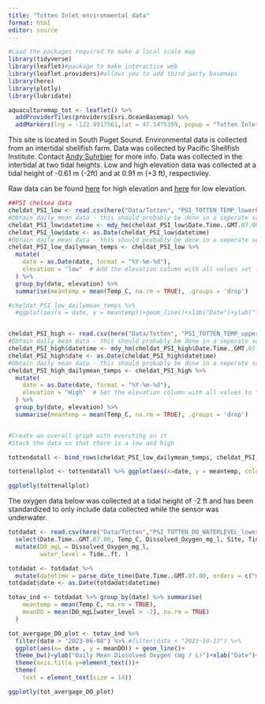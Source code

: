 ```yaml
---
title: "Totten Inlet environmental data"
format: html
editor: source
---
```



```r
#Load the packages required to make a local scale map
library(tidyverse)
library(leaflet)#package to make interactive web
library(leaflet.providers)#allows you to add third party basemaps
library(here)
library(plotly)
library(lubridate)
```


```r
aquaculturemap_tot <- leaflet() %>% 
  addProviderTiles(providers$Esri.OceanBasemap) %>%
  addMarkers(lng = -122.9917561,lat = 47.1475359, popup = "Totten Inlet - Chelsea Farms")
```


This site is located in South Puget Sound. Environmental data is collected from an intertidal shellfish farm. Data was collected by Pacific Shellfish Institute. Contact [Andy Suhrbier](suhrbier@pacshell.org) for more info. Data was collected in the intertidal at two tidal heights. Low and high elevation data was collected at a tidal height of -0.61 m (-2ft) and at 0.91 m (+3 ft), respectivley. <Br>

Raw data can be found [here](https://github.com/CraigNorrie/Environmental-data-website/blob/main/Data/Chelsea_Upper_Bag_Temp_PSI_2023_2024.csv) for high elevation and [here](https://github.com/CraigNorrie/Environmental-data-website/blob/main/Data/Chelsea_Low_Bag_Temp_PSI_2023_2024.csv) for low elevation. 



```r
##PSI chelsea data
cheldat_PSI_low <- read.csv(here("Data/Totten", "PSI_TOTTEN_TEMP_lowerbags_2023_2024.csv"))#Read in the data
#Obtain daily mean data - this should probably be done in a seperate script and this should be saved for the website only
cheldat_PSI_low$datetime <- mdy_hm(cheldat_PSI_low$Date.Time..GMT.07.00)
cheldat_PSI_low$date <- as.Date(cheldat_PSI_low$datetime)
#Obtain daily mean data - this should probably be done in a seperate script and this should be saved for the website only
cheldat_PSI_low_dailymean_temps <- cheldat_PSI_low %>%
  mutate(
    date = as.Date(date, format = "%Y-%m-%d"),
    elevation = "low"  # Add the elevation column with all values set to "low"
  ) %>%
  group_by(date, elevation) %>%
  summarise(meantemp = mean(Temp_C, na.rm = TRUE), .groups = 'drop')

#cheldat_PSI_low_dailymean_temps %>% 
  #ggplot(aes(x = date, y = meantemp))+geom_line()+xlab("Date")+ylab("Temperature (°C)")+theme_bw()


cheldat_PSI_high <- read.csv(here("Data/Totten", "PSI_TOTTEN_TEMP_upperbags_2023_2024.csv"))#Read in the data
#Obtain daily mean data - this should probably be done in a seperate script and this should be saved for the website only
cheldat_PSI_high$datetime <- mdy_hm(cheldat_PSI_high$Date.Time..GMT.07.00)
cheldat_PSI_high$date <- as.Date(cheldat_PSI_high$datetime)
#Obtain daily mean data - this should probably be done in a seperate script and this should be saved for the website only
cheldat_PSI_high_dailymean_temps <- cheldat_PSI_high %>%
  mutate(
    date = as.Date(date, format = "%Y-%m-%d"),
    elevation = "High"  # Set the elevation column with all values to "High"
  ) %>%
  group_by(date, elevation) %>%
  summarise(meantemp = mean(Temp_C, na.rm = TRUE), .groups = 'drop')


#Create an overall graph with everytihg on it
#Stack the data so that there is a low and high 

tottendatall <- bind_rows(cheldat_PSI_low_dailymean_temps, cheldat_PSI_high_dailymean_temps)

tottenallplot <- tottendatall %>% ggplot(aes(x=date, y = meantemp, colour = elevation))+geom_line()+xlab("Date")+ylab("Temperature (°C)")+theme_bw()

```

```r
ggplotly(tottenallplot)
```

The oxygen data below was collected at a tidal height of -2 ft and has been standardized to only include data collected while the sensor was underwater.

```r
totdadat <- read.csv(here("Data/Totten","PSI_TOTTEN_DO_WATERLEVEL_lowerbags_2023_2024.csv"))%>% 
  select(Date.Time..GMT.07.00, Temp_C, Dissolved_Oxygen_mg_l, Site, Tide..ft.) %>% 
  mutate(DO_mgL = Dissolved_Oxygen_mg_l,
         water_level = Tide..ft. )

totdadat <- totdadat %>% 
  mutate(datetime = parse_date_time(Date.Time..GMT.07.00, orders = c("mdy_HM", "ymd_HM")))#Checks both date formats
totdadat$date <- as.Date(totdadat$datetime)

totav_ind <- totdadat %>% group_by(date) %>% summarise(
    meantemp = mean(Temp_C, na.rm = TRUE),
    meanDO = mean(DO_mgL[water_level > -2], na.rm = TRUE)
  )

tot_avergage_DO_plot <- totav_ind %>% 
  filter(date > "2023-06-08") %>% #filter(date < "2023-10-17") %>% 
  ggplot(aes(x= date , y = meanDO)) + geom_line()+
  theme_bw()+ylab("Daily Mean Dissolved Oxygen (mg / L)")+xlab("Date")+
  theme(axis.title.y=element_text())+
  theme(
    text = element_text(size = 14))
```

```r
ggplotly(tot_avergage_DO_plot)
```
